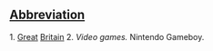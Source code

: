 ==[[Wiktionary:List of acronyms and abbreviations|Abbreviation]]==

1. [[Great]] [[Britain]]
2. ''Video games.'' Nintendo Gameboy.